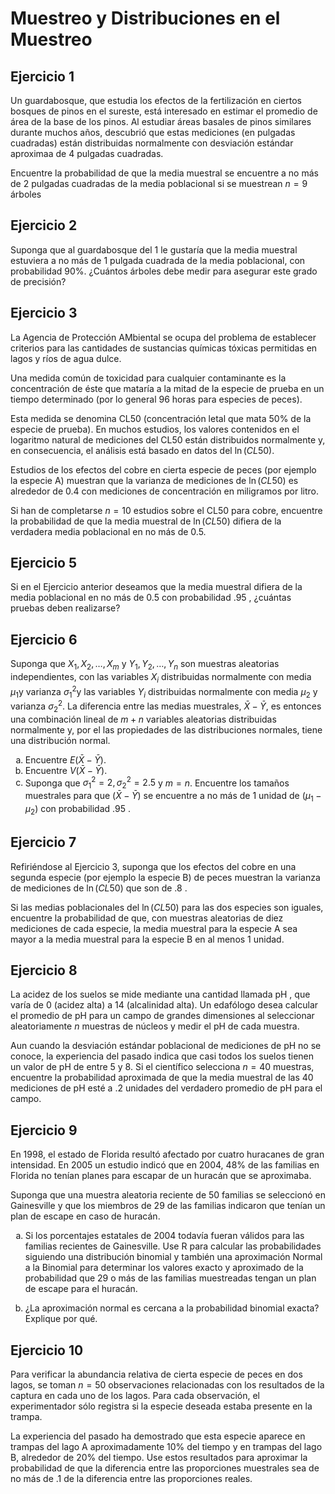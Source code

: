 # Muestreo y Distribuciones en el Muestreo

## Ejercicio 1 
<!-- [W_M 7.11]  -->

Un guardabosque, que estudia los efectos de la fertilización en ciertos bosques de pinos en el sureste, está interesado en estimar el promedio de área de la base de los pinos. Al estudiar áreas basales de pinos similares durante muchos años, descubrió que estas mediciones (en pulgadas cuadradas) están distribuidas normalmente con desviación estándar aproximaa de 4 pulgadas cuadradas. 

Encuentre la probabilidad de que la media muestral se encuentre a no más de 2 pulgadas cuadradas de la media poblacional si se muestrean $n=9$ árboles

## Ejercicio 2 
<!-- [W_M 7.12-16] -->

Suponga que al guardabosque del 1 le gustaría que la media muestral estuviera a no más de 1 pulgada cuadrada de la media poblacional, con probabilidad 90%. ¿Cuántos árboles debe medir para asegurar este grado de precisión?

## Ejercicio 3 
<!-- [W_M 7.13] -->

La Agencia de Protección AMbiental  se ocupa del problema de establecer criterios para las cantidades de sustancias químicas tóxicas permitidas en lagos y ríos de agua dulce. 

Una medida común de toxicidad para cualquier contaminante es la concentración de éste que mataría a la mitad de la especie de prueba en un tiempo determinado (por lo general 96 horas para especies de peces).

Esta medida se denomina CL50 (concentración letal que mata 50% de la especie de prueba). En muchos estudios, los valores contenidos en el logaritmo natural de mediciones del CL50 están distribuidos normalmente y, en consecuencia, el análisis está basado en datos del $\ln(CL50)$.

Estudios de los efectos del cobre en cierta especie de peces (por ejemplo la especie A) muestran que la varianza de mediciones de $\ln(CL50)$ es alrededor de 0.4 con mediciones de concentración en miligramos por litro.

Si han de completarse $n=10$ estudios sobre el CL50 para cobre, encuentre la probabilidad de que la media muestral de $\ln(CL50)$ difiera de la verdadera media poblacional en no más de 0.5.

## Ejercicio 5 
<!-- [W_M 7.15] -->

Si en el Ejercicio anterior deseamos que la media muestral difiera de la media poblacional en no más de 0.5 con probabilidad .95 , ¿cuántas pruebas deben realizarse?


## Ejercicio 6

Suponga que $X_{1}, X_{2}, \ldots, X_{m}$ y $Y_{1}, Y_{2}, \ldots, Y_{n}$ son muestras aleatorias independientes, con las variables $X_{i}$ distribuidas normalmente con media $\mu_{1} \mathrm{y}$ varianza $\sigma_{1}^{2} \mathrm{y}$ las variables $Y_{i}$ distribuidas normalmente con media $\mu_{2}$ y varianza $\sigma_{2}^{2}$. La diferencia entre las medias muestrales, $\bar{X}-\bar{Y}$, es entonces una combinación lineal de $m+n$ variables aleatorias distribuidas normalmente y, por el las propiedades de las distribuciones normales, tiene una distribución normal.

a. Encuentre $E(\bar{X}-\bar{Y})$.
b. Encuentre $V(\bar{X}-\bar{Y})$.
c. Suponga que $\sigma_{1}^{2}=2, \sigma_{2}^{2}=2.5$ y $m=n$. Encuentre los tamaños muestrales para que $(\bar{X}-\bar{Y})$ se encuentre a no más de 1 unidad de $\left(\mu_{1}-\mu_{2}\right)$ con probabilidad .95 .

## Ejercicio 7

Refiriéndose al Ejercicio 3, suponga que los efectos del cobre en una segunda especie (por ejemplo la especie B) de peces muestran la varianza de mediciones de $\ln(CL50)$ que son de .8 . 

Si las medias poblacionales del $\ln(CL50)$ para las dos especies son iguales, encuentre la probabilidad de que, con muestras aleatorias de diez mediciones de cada especie, la media muestral para la especie A sea mayor a la media muestral para la especie B en al menos 1 unidad.

## Ejercicio 8

La acidez de los suelos se mide mediante una cantidad llamada pH , que varía de 0 (acidez alta) a 14 (alcalinidad alta). Un edafólogo desea calcular el promedio de pH para un campo de grandes dimensiones al seleccionar aleatoriamente $n$ muestras de núcleos y medir el pH de cada muestra. 

Aun cuando la desviación estándar poblacional de mediciones de pH no se conoce, la experiencia del pasado indica que casi todos los suelos tienen un valor de pH de entre 5 y 8. Si el científico selecciona $n=40$ muestras, encuentre la probabilidad aproximada de que la media muestral de las 40 mediciones de pH esté a .2 unidades del verdadero promedio de pH para el campo. 
<!-- [Sugerencia: vea el Ejercicio 1.17.] -->


## Ejercicio 9 

<!-- [W-M 7.68] -->

En 1998, el estado de Florida resultó afectado por cuatro huracanes de gran intensidad. En 2005 un estudio indicó que en 2004, $48 \%$ de las familias en Florida no tenían planes para escapar de un huracán que se aproximaba. 

Suponga que una muestra aleatoria reciente de 50 familias se seleccionó en Gainesville y que los miembros de 29 de las familias indicaron que tenían un plan de escape en caso de huracán.

a. Si los porcentajes estatales de 2004 todavía fueran válidos para las familias recientes de Gainesville. Use R para calcular las probabilidades siguiendo una distribución binomial y también una aproximación Normal a la Binomial para determinar los valores exacto y aproximado de la probabilidad que 29 o más de las familias muestreadas tengan un plan de escape para el huracán.

b. ¿La aproximación normal es cercana a la probabilidad binomial exacta? Explique por qué.

## Ejercicio 10

Para verificar la abundancia relativa de cierta especie de peces en dos lagos, se toman $n=50$ observaciones relacionadas con los resultados de la captura en cada uno de los lagos. Para cada observación, el experimentador sólo registra si la especie deseada estaba presente en la trampa. 

La experiencia del pasado ha demostrado que esta especie aparece en trampas del lago A aproximadamente $10 \%$ del tiempo y en trampas del lago B, alrededor de $20 \%$ del tiempo. Use estos resultados para aproximar la probabilidad de que la diferencia entre las proporciones muestrales sea de no más de .1 de la diferencia entre las proporciones reales.
